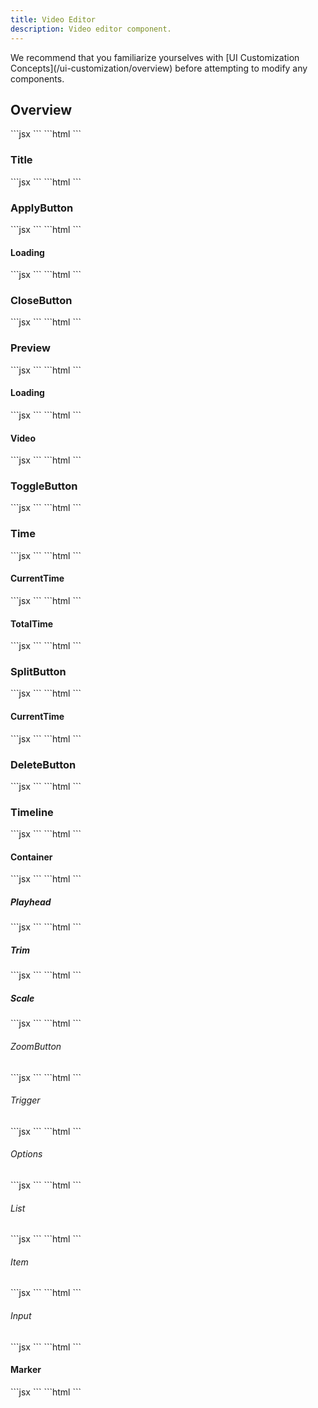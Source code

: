 ```yaml
---
title: Video Editor
description: Video editor component.
---
```


<Note>
We recommend that you familiarize yourselves with [UI Customization Concepts](/ui-customization/overview) before attempting to modify any components.
</Note>

## Overview
<Tabs>
<Tab title="React / Next.js">
```jsx
<VeltWireframe>
    <VeltVideoEditorPlayerWireframe>
        <VeltVideoEditorPlayerWireframe.Title />
        <VeltVideoEditorPlayerWireframe.ApplyButton />
        <VeltVideoEditorPlayerWireframe.CloseButton />
        <VeltVideoEditorPlayerWireframe.Preview />
        <VeltVideoEditorPlayerWireframe.ToggleButton />
        <VeltVideoEditorPlayerWireframe.Time />
        <VeltVideoEditorPlayerWireframe.SplitButton />
        <VeltVideoEditorPlayerWireframe.DeleteButton />
        <VeltVideoEditorPlayerWireframe.Timeline />
    </VeltVideoEditorPlayerWireframe>
</VeltWireframe>
```
</Tab>
<Tab title="Other Frameworks">
```html
<velt-wireframe style="display:none;">
    <velt-video-editor-player-wireframe>
        <velt-video-editor-player-title-wireframe></velt-video-editor-player-title-wireframe>
        <velt-video-editor-player-apply-button-wireframe></velt-video-editor-player-apply-button-wireframe>
        <velt-video-editor-player-close-button-wireframe></velt-video-editor-player-close-button-wireframe>
        <velt-video-editor-player-preview-wireframe></velt-video-editor-player-preview-wireframe>
        <velt-video-editor-player-toggle-button-wireframe></velt-video-editor-player-toggle-button-wireframe>
        <velt-video-editor-player-time-wireframe></velt-video-editor-player-time-wireframe>
        <velt-video-editor-player-split-button-wireframe></velt-video-editor-player-split-button-wireframe>
        <velt-video-editor-player-delete-button-wireframe></velt-video-editor-player-delete-button-wireframe>
        <velt-video-editor-player-timeline-wireframe></velt-video-editor-player-timeline-wireframe>
    </velt-video-editor-player-wireframe>
</velt-wireframe>
```
</Tab>
</Tabs>

### Title
<Tabs>
<Tab title="React / Next.js">
```jsx
<VeltWireframe>
    <VeltVideoEditorPlayerWireframe.Title />
</VeltWireframe>
```
</Tab>
<Tab title="Other Frameworks">
```html
<velt-wireframe style="display:none;">
    <velt-video-editor-player-title-wireframe></velt-video-editor-player-title-wireframe>
</velt-wireframe>
```
</Tab>
</Tabs>

### ApplyButton
<Tabs>
<Tab title="React / Next.js">
```jsx
<VeltWireframe>
    <VeltVideoEditorPlayerWireframe.ApplyButton>
        <VeltVideoEditorPlayerWireframe.ApplyButton.Loading />
    </VeltVideoEditorPlayerWireframe.ApplyButton>
</VeltWireframe>
```
</Tab>
<Tab title="Other Frameworks">
```html
<velt-wireframe style="display:none;">
    <velt-video-editor-player-apply-button-wireframe>
        <velt-video-editor-player-apply-button-loading-wireframe></velt-video-editor-player-apply-button-loading-wireframe>
    </velt-video-editor-player-apply-button-wireframe>
</velt-wireframe>
```
</Tab>
</Tabs>

#### Loading
<Tabs>
<Tab title="React / Next.js">
```jsx
<VeltWireframe>
    <VeltVideoEditorPlayerWireframe.ApplyButton.Loading />
</VeltWireframe>
```
</Tab>
<Tab title="Other Frameworks">
```html
<velt-wireframe style="display:none;">
    <velt-video-editor-player-apply-button-loading-wireframe></velt-video-editor-player-apply-button-loading-wireframe>
</velt-wireframe>
```
</Tab>
</Tabs>

### CloseButton
<Tabs>
<Tab title="React / Next.js">
```jsx
<VeltWireframe>
    <VeltVideoEditorPlayerWireframe.CloseButton />
</VeltWireframe>
```
</Tab>
<Tab title="Other Frameworks">
```html
<velt-wireframe style="display:none;">
    <velt-video-editor-player-close-button-wireframe></velt-video-editor-player-close-button-wireframe>
</velt-wireframe>
```
</Tab>
</Tabs>

### Preview
<Tabs>
<Tab title="React / Next.js">
```jsx
<VeltWireframe>
    <VeltVideoEditorPlayerWireframe.Preview>
        <VeltVideoEditorPlayerWireframe.Preview.Loading />
        <VeltVideoEditorPlayerWireframe.Preview.Video />
    </VeltVideoEditorPlayerWireframe.Preview>
</VeltWireframe>
```
</Tab>
<Tab title="Other Frameworks">
```html
<velt-wireframe style="display:none;">
    <velt-video-editor-player-preview-wireframe>
        <velt-video-editor-player-preview-loading-wireframe></velt-video-editor-player-preview-loading-wireframe>
        <velt-video-editor-player-preview-video-wireframe></velt-video-editor-player-preview-video-wireframe>
    </velt-video-editor-player-preview-wireframe>
</velt-wireframe>
```
</Tab>
</Tabs>

#### Loading
<Tabs>
<Tab title="React / Next.js">
```jsx
<VeltWireframe>
    <VeltVideoEditorPlayerWireframe.Preview.Loading />
</VeltWireframe>
```
</Tab>
<Tab title="Other Frameworks">
```html
<velt-wireframe style="display:none;">
    <velt-video-editor-player-preview-loading-wireframe></velt-video-editor-player-preview-loading-wireframe>
</velt-wireframe>
```
</Tab>
</Tabs>

#### Video
<Tabs>
<Tab title="React / Next.js">
```jsx
<VeltWireframe>
    <VeltVideoEditorPlayerWireframe.Preview.Video />
</VeltWireframe>
```
</Tab>
<Tab title="Other Frameworks">
```html
<velt-wireframe style="display:none;">
    <velt-video-editor-player-preview-video-wireframe></velt-video-editor-player-preview-video-wireframe>
</velt-wireframe>
```
</Tab>
</Tabs>

### ToggleButton
<Tabs>
<Tab title="React / Next.js">
```jsx
<VeltWireframe>
    <VeltVideoEditorPlayerWireframe.ToggleButton />
</VeltWireframe>
```
</Tab>
<Tab title="Other Frameworks">
```html
<velt-wireframe style="display:none;">
    <velt-video-editor-player-toggle-button-wireframe></velt-video-editor-player-toggle-button-wireframe>
</velt-wireframe>
```
</Tab>
</Tabs>

### Time
<Tabs>
<Tab title="React / Next.js">
```jsx
<VeltWireframe>
    <VeltVideoEditorPlayerWireframe.Time>
        <VeltVideoEditorPlayerWireframe.CurrentTime />
        <VeltVideoEditorPlayerWireframe.TotalTime />
    </VeltVideoEditorPlayerWireframe.Time>
</VeltWireframe>
```
</Tab>
<Tab title="Other Frameworks">
```html
<velt-wireframe style="display:none;">
    <velt-video-editor-player-time-wireframe>
        <velt-video-editor-player-current-time-wireframe></velt-video-editor-player-current-time-wireframe>
        <velt-video-editor-player-total-time-wireframe></velt-video-editor-player-total-time-wireframe>
    </velt-video-editor-player-time-wireframe>
</velt-wireframe>
```
</Tab>
</Tabs>

#### CurrentTime
<Tabs>
<Tab title="React / Next.js">
```jsx
<VeltWireframe>
    <VeltVideoEditorPlayerWireframe.CurrentTime />
</VeltWireframe>
```
</Tab>
<Tab title="Other Frameworks">
```html
<velt-wireframe style="display:none;">
    <velt-video-editor-player-current-time-wireframe></velt-video-editor-player-current-time-wireframe>
</velt-wireframe>
```
</Tab>
</Tabs>

#### TotalTime
<Tabs>
<Tab title="React / Next.js">
```jsx
<VeltWireframe>
    <VeltVideoEditorPlayerWireframe.TotalTime />
</VeltWireframe>
```
</Tab>
<Tab title="Other Frameworks">
```html
<velt-wireframe style="display:none;">
    <velt-video-editor-player-total-time-wireframe></velt-video-editor-player-total-time-wireframe>
</velt-wireframe>
```
</Tab>
</Tabs>

### SplitButton
<Tabs>
<Tab title="React / Next.js">
```jsx
<VeltWireframe>
    <VeltVideoEditorPlayerWireframe.SplitButton>
        <VeltVideoEditorPlayerWireframe.CurrentTime />
    </VeltVideoEditorPlayerWireframe.SplitButton>
</VeltWireframe>
```
</Tab>
<Tab title="Other Frameworks">
```html
<velt-wireframe style="display:none;">
    <velt-video-editor-player-split-button-wireframe>
        <velt-video-editor-player-current-time-wireframe></velt-video-editor-player-current-time-wireframe>
    </velt-video-editor-player-split-button-wireframe>
</velt-wireframe>
```
</Tab>
</Tabs>

#### CurrentTime
<Tabs>
<Tab title="React / Next.js">
```jsx
<VeltWireframe>
    <VeltVideoEditorPlayerWireframe.CurrentTime />
</VeltWireframe>
```
</Tab>
<Tab title="Other Frameworks">
```html
<velt-wireframe style="display:none;">
    <velt-video-editor-player-current-time-wireframe></velt-video-editor-player-current-time-wireframe>
</velt-wireframe>
```
</Tab>
</Tabs>

### DeleteButton
<Tabs>
<Tab title="React / Next.js">
```jsx
<VeltWireframe>
    <VeltVideoEditorPlayerWireframe.DeleteButton />
</VeltWireframe>
```
</Tab>
<Tab title="Other Frameworks">
```html
<velt-wireframe style="display:none;">
    <velt-video-editor-player-delete-button-wireframe></velt-video-editor-player-delete-button-wireframe>
</velt-wireframe>
```
</Tab>
</Tabs>

### Timeline
<Tabs>
<Tab title="React / Next.js">
```jsx
<VeltWireframe>
    <VeltVideoEditorPlayerWireframe.Timeline>
        <VeltVideoEditorPlayerWireframe.Timeline.Container />
        <VeltVideoEditorPlayerWireframe.Timeline.Marker />
    </VeltVideoEditorPlayerWireframe.Timeline>
</VeltWireframe>
```
</Tab>
<Tab title="Other Frameworks">
```html
<velt-wireframe style="display:none;">
    <velt-video-editor-player-timeline-wireframe>
        <velt-video-editor-player-timeline-container-wireframe />
        <velt-video-editor-player-timeline-marker-wireframe></velt-video-editor-player-timeline-marker-wireframe>
    </velt-video-editor-player-timeline-wireframe>
</velt-wireframe>
```
</Tab>
</Tabs>

#### Container
<Tabs>
<Tab title="React / Next.js">
```jsx
<VeltWireframe>
    <VeltVideoEditorPlayerWireframe.Timeline.Container>
        <VeltVideoEditorPlayerWireframe.Timeline.Playhead />
        <VeltVideoEditorPlayerWireframe.Timeline.Trim />
        <VeltVideoEditorPlayerWireframe.Timeline.Scale />
    </VeltVideoEditorPlayerWireframe.Timeline.Container>
</VeltWireframe>
```
</Tab>
<Tab title="Other Frameworks">
```html
<velt-wireframe style="display:none;">
    <velt-video-editor-player-timeline-container-wireframe>
        <velt-video-editor-player-timeline-playhead-wireframe></velt-video-editor-player-timeline-playhead-wireframe>
        <velt-video-editor-player-timeline-trim-wireframe></velt-video-editor-player-timeline-trim-wireframe>
        <velt-video-editor-player-timeline-scale-wireframe></velt-video-editor-player-timeline-scale-wireframe>
    </velt-video-editor-player-timeline-container-wireframe>
</velt-wireframe>
```
</Tab>
</Tabs>

##### Playhead
<Tabs>
<Tab title="React / Next.js">
```jsx
<VeltWireframe>
    <VeltVideoEditorPlayerWireframe.Timeline.Playhead />
</VeltWireframe>
```
</Tab>
<Tab title="Other Frameworks">
```html
<velt-wireframe style="display:none;">
    <velt-video-editor-player-timeline-playhead-wireframe></velt-video-editor-player-timeline-playhead-wireframe>
</velt-wireframe>
```
</Tab>
</Tabs>

##### Trim
<Tabs>
<Tab title="React / Next.js">
```jsx
<VeltWireframe>
    <VeltVideoEditorPlayerWireframe.Timeline.Trim />
</VeltWireframe>
```
</Tab>
<Tab title="Other Frameworks">
```html
<velt-wireframe style="display:none;">
    <velt-video-editor-player-timeline-trim-wireframe></velt-video-editor-player-timeline-trim-wireframe>
</velt-wireframe>
```
</Tab>
</Tabs>

##### Scale
<Tabs>
<Tab title="React / Next.js">
```jsx
<VeltWireframe>
    <VeltVideoEditorPlayerWireframe.Timeline.Scale>
        <VeltVideoEditorPlayerWireframe.Timeline.Scale.ZoomButton />
    </VeltVideoEditorPlayerWireframe.Timeline.Scale>
</VeltWireframe>
```
</Tab>
<Tab title="Other Frameworks">
```html
<velt-wireframe style="display:none;">
    <velt-video-editor-player-timeline-scale-wireframe>
        <velt-video-editor-player-zoom-button-wireframe />
    </velt-video-editor-player-timeline-scale-wireframe>
</velt-wireframe>
```
</Tab>
</Tabs>

###### ZoomButton
<Tabs>
<Tab title="React / Next.js">
```jsx
<VeltWireframe>
    <VeltVideoEditorPlayerWireframe.Timeline.Scale.ZoomButton>
        <VeltVideoEditorPlayerWireframe.Timeline.Scale.ZoomButton.Trigger />
        <VeltVideoEditorPlayerWireframe.Timeline.Scale.ZoomButton.Options />
    </VeltVideoEditorPlayerWireframe.Timeline.Scale.ZoomButton>
</VeltWireframe>
```
</Tab>
<Tab title="Other Frameworks">
```html
<velt-wireframe style="display:none;">
    <velt-video-editor-player-zoom-button-wireframe>
        <velt-video-editor-player-zoom-button-trigger-wireframe />
        <velt-video-editor-player-zoom-button-options-wireframe />
    </velt-video-editor-player-zoom-button-wireframe>
</velt-wireframe>
```
</Tab>
</Tabs>

###### Trigger
<Tabs>
<Tab title="React / Next.js">
```jsx
<VeltWireframe>
    <VeltVideoEditorPlayerWireframe.Timeline.Scale.ZoomButton.Trigger />
</VeltWireframe>
```
</Tab>
<Tab title="Other Frameworks">
```html
<velt-wireframe style="display:none;">
    <velt-video-editor-player-zoom-button-trigger-wireframe />
</velt-wireframe>
```
</Tab>
</Tabs>

###### Options
<Tabs>
<Tab title="React / Next.js">
```jsx
<VeltWireframe>
    <VeltVideoEditorPlayerWireframe.Timeline.Scale.ZoomButton.Options>
        <VeltVideoEditorPlayerWireframe.Timeline.Scale.ZoomButton.Options.List />
        <VeltVideoEditorPlayerWireframe.Timeline.Scale.ZoomButton.Options.Input />
    </VeltVideoEditorPlayerWireframe.Timeline.Scale.ZoomButton.Options>
</VeltWireframe>
```
</Tab>
<Tab title="Other Frameworks">
```html
<velt-wireframe style="display:none;">
    <velt-video-editor-player-zoom-button-options-wireframe>
        <velt-video-editor-player-zoom-button-options-input-wireframe />
        <velt-video-editor-player-zoom-button-options-list-wireframe />
    </velt-video-editor-player-zoom-button-options-wireframe>
</velt-wireframe>
```
</Tab>
</Tabs>

###### List
<Tabs>
<Tab title="React / Next.js">
```jsx
<VeltWireframe>
    <VeltVideoEditorPlayerWireframe.Timeline.Scale.ZoomButton.Options.List>
        <VeltVideoEditorPlayerWireframe.Timeline.Scale.ZoomButton.Options.List.Item />
    </VeltVideoEditorPlayerWireframe.Timeline.Scale.ZoomButton.Options.List>
</VeltWireframe>
```
</Tab>
<Tab title="Other Frameworks">
```html
<velt-wireframe style="display:none;">
    <velt-video-editor-player-zoom-button-options-list-wireframe>
        <velt-video-editor-player-zoom-button-options-list-item-wireframe />
    </velt-video-editor-player-zoom-button-options-list-wireframe>
</velt-wireframe>
```
</Tab>
</Tabs>

###### Item
<Tabs>
<Tab title="React / Next.js">
```jsx
<VeltWireframe>
    <VeltVideoEditorPlayerWireframe.Timeline.Scale.ZoomButton.Options.List.Item />
</VeltWireframe>
```
</Tab>
<Tab title="Other Frameworks">
```html
<velt-wireframe style="display:none;">
    <velt-video-editor-player-zoom-button-options-list-item-wireframe />
</velt-wireframe>
```
</Tab>
</Tabs>

###### Input
<Tabs>
<Tab title="React / Next.js">
```jsx
<VeltWireframe>
    <VeltVideoEditorPlayerWireframe.Timeline.Scale.ZoomButton.Options.Input />
</VeltWireframe>
```
</Tab>
<Tab title="Other Frameworks">
```html
<velt-wireframe style="display:none;">
    <velt-video-editor-player-zoom-button-options-input-wireframe />
</velt-wireframe>
```
</Tab>
</Tabs>

#### Marker
<Tabs>
<Tab title="React / Next.js">
```jsx
<VeltWireframe>
    <VeltVideoEditorPlayerWireframe.Timeline.Marker />
</VeltWireframe>
```
</Tab>
<Tab title="Other Frameworks">
```html
<velt-wireframe style="display:none;">
    <velt-video-editor-player-timeline-marker-wireframe></velt-video-editor-player-timeline-marker-wireframe>
</velt-wireframe>
```
</Tab>
</Tabs>

